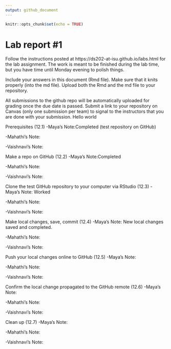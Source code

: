 ```yaml
---
output: github_document
---
```


<!-- README.md is generated from README.Rmd. Please edit the README.Rmd file -->


```r
knitr::opts_chunk$set(echo = TRUE)
```

# Lab report #1

Follow the instructions posted at https://ds202-at-isu.github.io/labs.html for the lab assignment. The work is meant to be finished during the lab time, but you have time until Monday evening to polish things.

Include your answers in this document (Rmd file). Make sure that it knits properly (into the md file). Upload both the Rmd and the md file to your repository.  

All submissions to the github repo will be automatically uploaded for grading once the due date is passed.
Submit a link to your repository on Canvas (only one submission per team) to signal to the instructors that you are done with your submission.
Hello world

Prerequisites (12.1)
-Maya's Note:Completed (test repository on GitHub)

-Mahathi's Note:

-Vaishnavi's Note:

Make a repo on GitHub (12.2)
-Maya's Note:Completed 

-Mahathi's Note:

-Vaishnavi's Note:


Clone the test GitHub repository to your computer via RStudio (12.3)
-Maya's Note: Worked

-Mahathi's Note:

-Vaishnavi's Note:


Make local changes, save, commit (12.4)
-Maya's Note: New local changes saved and completed.

-Mahathi's Note:

-Vaishnavi's Note:


Push your local changes online to GitHub (12.5)
-Maya's Note:

-Mahathi's Note:

-Vaishnavi's Note:


Confirm the local change propagated to the GitHub remote (12.6)
-Maya's Note:

-Mahathi's Note:

-Vaishnavi's Note:


Clean up (12.7)
-Maya's Note:

-Mahathi's Note:

-Vaishnavi's Note:



